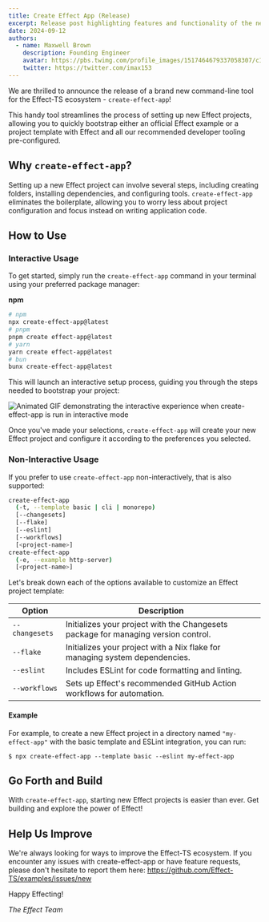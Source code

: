 ```yaml
---
title: Create Effect App (Release)
excerpt: Release post highlighting features and functionality of the new create-effect-app command-line tool
date: 2024-09-12
authors:
  - name: Maxwell Brown
    description: Founding Engineer
    avatar: https://pbs.twimg.com/profile_images/1517464679337058307/cIB1-Gkx_400x400.jpg
    twitter: https://twitter.com/imax153
---
```


We are thrilled to announce the release of a brand new command-line tool for the Effect-TS ecosystem - `create-effect-app`! 

This handy tool streamlines the process of setting up new Effect projects, allowing you to quickly bootstrap either an official Effect example or a project template with Effect and all our recommended developer tooling pre-configured.

## Why `create-effect-app`?

Setting up a new Effect project can involve several steps, including creating folders, installing dependencies, and configuring tools. `create-effect-app` eliminates the boilerplate, allowing you to worry less about project configuration and focus instead on writing application code. 

## How to Use 

### Interactive Usage

To get started, simply run the `create-effect-app` command in your terminal using your preferred package manager:

**npm**

```sh
# npm
npx create-effect-app@latest
# pnpm
pnpm create effect-app@latest
# yarn
yarn create effect-app@latest
# bun
bunx create-effect-app@latest
```

This will launch an interactive setup process, guiding you through the steps needed to bootstrap your project:

<img
  src="/images/blog/0050-create-effect-app-release/interactive.gif"
  alt="Animated GIF demonstrating the interactive experience when create-effect-app is run in interactive mode"
/>

Once you've made your selections, `create-effect-app` will create your new Effect project and configure it according to the preferences you selected.

### Non-Interactive Usage

If you prefer to use `create-effect-app` non-interactively, that is also supported:

```sh
create-effect-app 
  (-t, --template basic | cli | monorepo) 
  [--changesets] 
  [--flake] 
  [--eslint] 
  [--workflows] 
  [<project-name>]
create-effect-app 
  (-e, --example http-server) 
  [<project-name>]
```

Let's break down each of the options available to customize an Effect project template:

| Option | Description |
|---|---|
| `--changesets` | Initializes your project with the Changesets package for managing version control. |
| `--flake` | Initializes your project with a Nix flake for managing system dependencies. |
| `--eslint` | Includes ESLint for code formatting and linting. |
| `--workflows` | Sets up Effect's recommended GitHub Action workflows for automation. |

#### Example

For example, to create a new Effect project in a directory named `"my-effect-app"` with the basic template and ESLint integration, you can run:

```
$ npx create-effect-app --template basic --eslint my-effect-app
```

## Go Forth and Build

With `create-effect-app`, starting new Effect projects is easier than ever. Get building and explore the power of Effect!

## Help Us Improve

We're always looking for ways to improve the Effect-TS ecosystem. If you encounter any issues with create-effect-app or have feature requests, please don't hesitate to report them here:  https://github.com/Effect-TS/examples/issues/new

Happy Effecting!

_The Effect Team_
